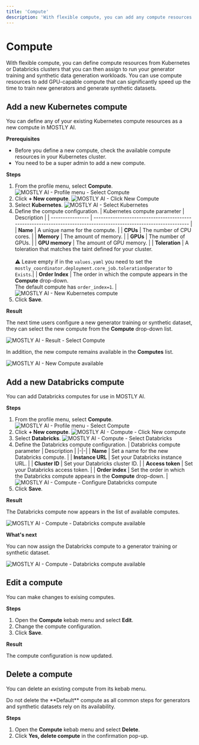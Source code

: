 ```yaml
---
title: 'Compute'
description: 'With flexible compute, you can add any compute resources needed to complete your GenAI workloads in MOSTLY AI.'
---
```



# Compute

With flexible compute, you can define compute resources from Kubernetes or Databricks clusters that you can then assign to run your generator training and synthetic data generation workloads. You can use compute resources to add GPU-capable compute that can significantly speed up the time to train new generators and generate synthetic datasets.

## Add a new Kubernetes compute

You can define any of your existing Kubernetes compute resources as a new compute in MOSTLY AI.

**Prerequisites**

* Before you define a new compute, check the available compute resources in your Kubernetes cluster.
* You need to be a super admin to add a new compute.

**Steps**

1. From the profile menu, select **Compute**.
    <Image
      src="/docs/docimages/administration/compute/01-profile-menu-select-compute.webp" 
      alt="MOSTLY AI - Profile menu - Select Compute"
      width={800}
      height={15000}
    />
2. Click **+ New compute**.
    <Image
      src="/docs/docimages/administration/compute/02-click-new-compute.webp" 
      alt="MOSTLY AI - Click New Compute"
      width={800}
      height={15000}
    />
3. Select **Kubernetes**.
    <Image
      src="/docs/docimages/administration/compute/02.01-select-kubernetes.webp" 
      alt="MOSTLY AI - Select Kubernetes"
      width={800}
      height={15000}
    />
3. Define the compute configuration.
    | Kubernetes compute parameter | Description |
    | ---------------- | ------------------------------------------------------------------------------------------------------------------ |
    | **Name**         | A unique name for the compute. |
    | **CPUs**         | The number of CPU cores. |
    | **Memory**       | The amount of memory. |
    | **GPUs**         | The number of GPUs. |
    | **GPU memory**   | The amount of GPU memory. |
    | **Toleration**   | A toleration that matches the taint defined for your cluster.<br /><br />⚠️ Leave empty if in the `values.yaml` you need to set the `mostly_coordinator.deployment.core_job.tolerationOperator` to `Exists`.|
    | **Order Index**  | The order in which the compute appears in the **Compute** drop-down.<br />The default compute has `order_index=1`. |
    <Image
      src="/docs/docimages/administration/compute/03-new-kubernetes-compute.webp" 
      alt="MOSTLY AI - New Kubernetes compute"
      width={800}
      height={15000}
    />
4. Click **Save**.

**Result**

The next time users configure a new generator training or synthetic dataset, they can select the new compute from the **Compute** drop-down list.

<Image
    src="/docs/docimages/administration/compute/05-result-select-compute.webp" 
    alt="MOSTLY AI - Result - Select Compute"
    width={800}
    height={15000}
/>

In addition, the new compute remains available in the **Computes** list.

<Image
    src="/docs/docimages/administration/compute/04-new-compute-available.webp" 
    alt="MOSTLY AI - New Compute available"
    width={800}
    height={15000}
/>

## Add a new Databricks compute

You can add Databricks computes for use in MOSTLY AI.

**Steps**

1. From the profile menu, select **Compute**.
    <Image
      src="/docs/docimages/administration/compute/01-profile-menu-select-compute.webp" 
      alt="MOSTLY AI - Profile menu - Select Compute"
      width={800}
      height={1}
    />
2. Click **+ New compute**.
    <Image
      src="/docs/docimages/administration/compute/databricks-compute-01-click-new-compute.webp" 
      alt="MOSTLY AI - Compute - Click New compute"
      width={800}
      height={1}
    />
3. Select **Databricks**.
    <Image
      src="/docs/docimages/administration/compute/databricks-compute-02-select-databricks.webp" 
      alt="MOSTLY AI - Compute - Select Databricks"
      width={800}
      height={1}
    />
3. Define the Databricks compute configuration.
    | Databricks compute parameter | Description |
    |-|-|
    | **Name**         | Set a name for the new Databricks compute. |
    | **Instance URL** | Set your Databricks instance URL.          |
    | **Cluster ID**   | Set your Databricks cluster ID.            |
    | **Access token** | Set your Databricks access token.          |
    | **Order index**  | Set the order in which the Databricks compute appears in the **Compute** drop-down. |
    <Image
      src="/docs/docimages/administration/compute/databricks-compute-03-configure-databricks-compute.webp" 
      alt="MOSTLY AI - Compute - Configure Databricks compute"
      width={800}
      height={1}
    />
4. Click **Save**.

**Result**

The Databricks compute now appears in the list of available computes.

<Image
    src="/docs/docimages/administration/compute/databricks-compute-04-result-compute-list.webp" 
    alt="MOSTLY AI - Compute - Databricks compute available"
    width={800}
    height={1}
/>

**What's next**

You can now assign the Databricks compute to a generator training or synthetic dataset.

<Image
    src="/docs/docimages/administration/compute/databricks-compute-05-select-databricks-compute.webp" 
    alt="MOSTLY AI - Compute - Databricks compute available"
    width={800}
    height={1}
/>

## Edit a compute

You can make changes to exising computes.

**Steps**

1. Open the **Compute** kebab menu and select **Edit**.
2. Change the compute configuration.
3. Click **Save**.

**Result**

The compute configuration is now updated.

## Delete a compute

You can delete an existing compute from its kebab menu.

<Callout>
Do not delete the **Default** compute as all common steps for generators and synthetic datasets rely on its availability.
</Callout>

**Steps**

1. Open the **Compute** kebab menu and select **Delete**.
2. Click **Yes, delete compute** in the confirmation pop-up.